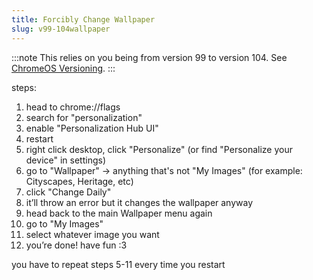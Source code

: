 ```yaml
---
title: Forcibly Change Wallpaper
slug: v99-104wallpaper
---
```



:::note
This relies on you being from version 99 to version 104. See [ChromeOS Versioning](/kajigs/crosver).
:::

steps:
1. head to chrome://flags
2. search for "personalization"
3. enable "Personalization Hub UI"
4. restart
5. right click desktop, click "Personalize" (or find "Personalize your device" in settings)
6. go to "Wallpaper" -> anything that's not "My Images" (for example: Cityscapes, Heritage, etc)
7. click "Change Daily"
8. it’ll throw an error but it changes the wallpaper anyway
9. head back to the main Wallpaper menu again
10. go to "My Images"
11. select whatever image you want
12. you’re done! have fun :3

you have to repeat steps 5-11 every time you restart
